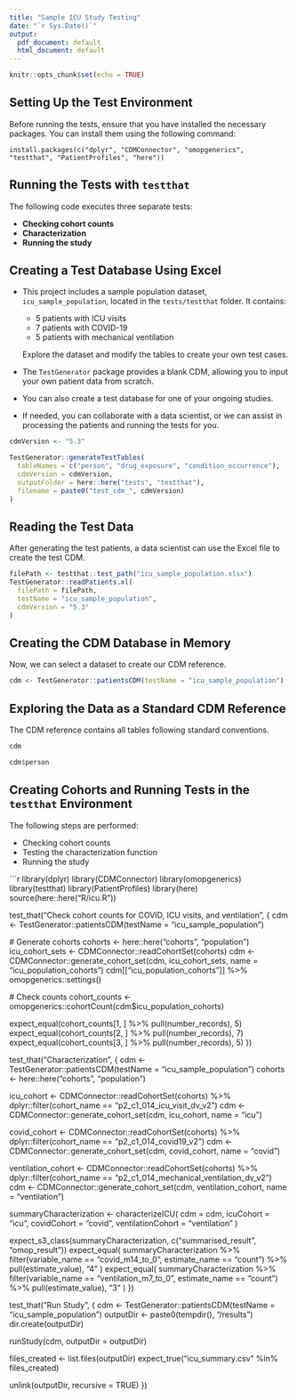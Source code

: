 ```yaml
---
title: "Sample ICU Study Testing"
date: "`r Sys.Date()`"
output:
  pdf_document: default
  html_document: default
---
```


```r
knitr::opts_chunk$set(echo = TRUE)
```

## Setting Up the Test Environment

Before running the tests, ensure that you have installed the necessary packages. You can install them using the following command:

```
install.packages(c("dplyr", "CDMConnector", "omopgenerics", "testthat", "PatientProfiles", "here"))
```

## Running the Tests with `testthat`

The following code executes three separate tests:

- **Checking cohort counts**
- **Characterization**
- **Running the study**

## Creating a Test Database Using Excel

- This project includes a sample population dataset, `icu_sample_population`, located in the `tests/testthat` folder. It contains:
  - 5 patients with ICU visits
  - 7 patients with COVID-19
  - 5 patients with mechanical ventilation

  Explore the dataset and modify the tables to create your own test cases.

- The `TestGenerator` package provides a blank CDM, allowing you to input your own patient data from scratch.

- You can also create a test database for one of your ongoing studies.

- If needed, you can collaborate with a data scientist, or we can assist in processing the patients and running the tests for you.

```r
cdmVersion <- "5.3"

TestGenerator::generateTestTables(
  tableNames = c("person", "drug_exposure", "condition_occurrence"),
  cdmVersion = cdmVersion,
  outputFolder = here::here("tests", "testthat"),
  filename = paste0("test_cdm_", cdmVersion)
)
```

## Reading the Test Data

After generating the test patients, a data scientist can use the Excel file to create the test CDM.

```r
filePath <- testthat::test_path("icu_sample_population.xlsx")
TestGenerator::readPatients.xl(
  filePath = filePath,
  testName = "icu_sample_population",
  cdmVersion = "5.3"
)
```

## Creating the CDM Database in Memory

Now, we can select a dataset to create our CDM reference.

```r
cdm <- TestGenerator::patientsCDM(testName = "icu_sample_population")
```

## Exploring the Data as a Standard CDM Reference

The CDM reference contains all tables following standard conventions.

```r
cdm

cdm$person
```

## Creating Cohorts and Running Tests in the `testthat` Environment

The following steps are performed:

- Checking cohort counts
- Testing the characterization function
- Running the study

```r
library(dplyr)
library(CDMConnector)
library(omopgenerics)
library(testthat)
library(PatientProfiles)
library(here)
source(here::here("R/icu.R"))

test_that("Check cohort counts for COVID, ICU visits, and ventilation", {
  cdm <- TestGenerator::patientsCDM(testName = "icu_sample_population")
  
  # Generate cohorts
  cohorts <- here::here("cohorts", "population")
  icu_cohort_sets <- CDMConnector::readCohortSet(cohorts)
  cdm <- CDMConnector::generate_cohort_set(cdm, icu_cohort_sets, name = "icu_population_cohorts")
  cdm[["icu_population_cohorts"]] %>% omopgenerics::settings()
  
  # Check counts
  cohort_counts <- omopgenerics::cohortCount(cdm$icu_population_cohorts)
  
  expect_equal(cohort_counts[1, ] %>% pull(number_records), 5)
  expect_equal(cohort_counts[2, ] %>% pull(number_records), 7)
  expect_equal(cohort_counts[3, ] %>% pull(number_records), 5)
})

test_that("Characterization", {
  cdm <- TestGenerator::patientsCDM(testName = "icu_sample_population")
  cohorts <- here::here("cohorts", "population")
  
  icu_cohort <- CDMConnector::readCohortSet(cohorts) %>%
    dplyr::filter(cohort_name == "p2_c1_014_icu_visit_dv_v2")
  cdm <- CDMConnector::generate_cohort_set(cdm, icu_cohort, name = "icu")
  
  covid_cohort <- CDMConnector::readCohortSet(cohorts) %>%
    dplyr::filter(cohort_name == "p2_c1_014_covid19_v2")
  cdm <- CDMConnector::generate_cohort_set(cdm, covid_cohort, name = "covid")
  
  ventilation_cohort <- CDMConnector::readCohortSet(cohorts) %>%
    dplyr::filter(cohort_name == "p2_c1_014_mechanical_ventilation_dv_v2")
  cdm <- CDMConnector::generate_cohort_set(cdm, ventilation_cohort, name = "ventilation")
  
  summaryCharacterization <- characterizeICU(
    cdm = cdm,
    icuCohort = "icu",
    covidCohort = "covid",
    ventilationCohort = "ventilation"
  )
  
  expect_s3_class(summaryCharacterization, c("summarised_result", "omop_result"))
  expect_equal(
    summaryCharacterization %>% 
      filter(variable_name == "covid_m14_to_0", estimate_name == "count") %>% 
      pull(estimate_value), "4"
  )
  expect_equal(
    summaryCharacterization %>% 
      filter(variable_name == "ventilation_m7_to_0", estimate_name == "count") %>% 
      pull(estimate_value), "3"
  )
})

test_that("Run Study", {
  cdm <- TestGenerator::patientsCDM(testName = "icu_sample_population")
  outputDir <- paste0(tempdir(), "/results")
  dir.create(outputDir)
  
  runStudy(cdm, outputDir = outputDir)
  
  files_created <- list.files(outputDir)
  expect_true("icu_summary.csv" %in% files_created)
  
  unlink(outputDir, recursive = TRUE)
})

